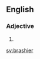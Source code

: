 ==English==

===Adjective===
{{head|en|adjective comparative form}}

# {{en-comparative of|brashy}}

[[sv:brashier]]